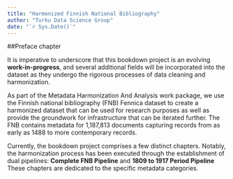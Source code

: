 ```yaml
---
title: "Harmonized Finnish National Bibliography"
author: "Turku Data Science Group"
date: "`r Sys.Date()`"
---
```


##Preface chapter

It is imperative to underscore that this bookdown project is an evolving **work-in-progress**, and several additional fields will be incorporated into the dataset as they undergo the rigorous processes of data cleaning and harmonization.

As part of the Metadata Harmonization And Analysis work package, we use the Finnish national bibliography (FNB) Fennica dataset to create a harmonized dataset that can be used for research purposes as well as provide the groundwork for infrastructure that can be iterated further. The FNB contains metadata for 1,187,813 documents capturing records from as early as 1488 to more contemporary records.

Currently, the bookdown project comprises a few distinct chapters. Notably, the harmonization process has been executed through the establishment of dual pipelines: **Complete FNB Pipeline** and **1809 to 1917 Period Pipeline** These chapters are dedicated to the specific metadata categories.
